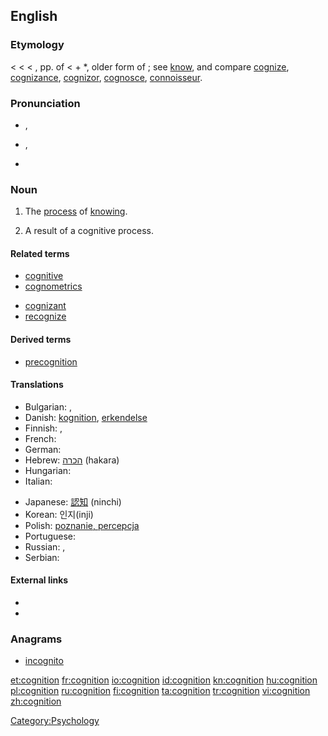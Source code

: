 ==English==

===Etymology===
< {{etyl|enm}} {{term|cognicion}} < {{etyl|la}} {{term|cognitio||knowledge, perception, a judicial examination, trial}} < {{term|cognitus}}, pp. of {{term|cognoscere||to know}} < {{term|co-||together}} + *{{term||gnoscere}}, older form of {{term|noscere||to know}}; see [[know]], and compare [[cognize]], [[cognizance]], [[cognizor]], [[cognosce]], [[connoisseur]].

===Pronunciation===
* {{a|RP}} {{IPA|/kɒgˈnɪʃən/}}, {{SAMPA|/kQg"nIS@n/}}
* {{a|US}} {{IPA|/kɑgˈnɪʃən/}}, {{SAMPA|/kAg"nIs@n/}}
* {{hyphenation|cog|ni|tion}}

===Noun===
{{wikipedia}}
{{en-noun|s|-}}

# The [[process]] of [[know]]ing.
# {{countable}} A result of a cognitive process.

====Related terms====
{{rel-top|terms related to ''cognition''}}
* [[cognitive]]
* [[cognometrics]]
{{rel-mid}}
* [[cognizant]]
* [[recognize]]
{{rel-bottom}}

====Derived terms====
* [[precognition]]

====Translations====
{{trans-top|process of knowing}}
* Bulgarian: {{t+|bg|знание|n}},  {{t|bg|познание|n}}
* Danish: [[kognition]], [[erkendelse]]
* Finnish: {{t-|fi|kognitio}}, {{t-|fi|tajunta}}
* French: {{t+|fr|connaissance|f}}
* German: {{t+|de|Kognition|f}}
* Hebrew: [[הכרה]] (hakara) {{f}}
* Hungarian: {{t+|hu|megismerés}}
* Italian: {{t+|it|conoscenza|m}}
{{trans-mid}}
* Japanese: [[認知]] (ninchi)
* Korean: 인지(inji)
* Polish: [[poznanie, percepcja]] {{n}}
* Portuguese: {{t+|pt|cognição}}
* Russian: {{t+|ru|познание}}, {{t+|ru|восприятие}}
* Serbian: {{t-|sr|spoznaja|f}}
{{trans-bottom}}

====External links====
* {{R:Webster 1913}}
* {{R:Century 1911}}

===Anagrams===
* [[incognito]]

[[Category:Psychology]]

[[et:cognition]]
[[fr:cognition]]
[[io:cognition]]
[[id:cognition]]
[[kn:cognition]]
[[hu:cognition]]
[[pl:cognition]]
[[ru:cognition]]
[[fi:cognition]]
[[ta:cognition]]
[[tr:cognition]]
[[vi:cognition]]
[[zh:cognition]]